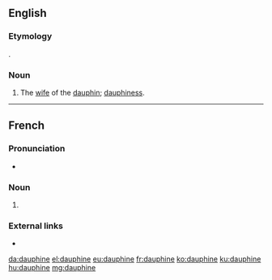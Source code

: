 {{also|Dauphiné}}
==English==

===Etymology===
{{bor|en|fr|dauphine}}.

===Noun===
{{en-noun}}

# The [[wife]] of the [[dauphin]]; [[dauphiness]].

{{Webster 1913}}

----

==French==

===Pronunciation===
* {{IPA|/dɔfin/|lang=fr}}

===Noun===
{{fr-noun|f}}

# {{feminine noun of|dauphin|lang=fr}}

===External links===
* {{R:TLFi}}

[[da:dauphine]]
[[el:dauphine]]
[[eu:dauphine]]
[[fr:dauphine]]
[[ko:dauphine]]
[[ku:dauphine]]
[[hu:dauphine]]
[[mg:dauphine]]